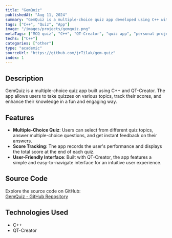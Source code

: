 ```yaml
---
title: "GemQuiz"
publishedAt: "Aug 11, 2024"
summary: "GemQuiz is a multiple-choice quiz app developed using C++ with QT-Creator. It allows users to take quizzes, track their scores, and improve their knowledge."
tags: ["C++", "Quiz", "App"]
image: "/images/projects/gemquiz.png"
metaTags: ["MCQ quiz", "C++", "QT-Creator", "quiz app", "personal project"]
techs: ["C++"]
categories: ["other"]
type: "academic"
sourceUrl: "https://github.com/jrTilak/gem-quiz"
index: 1
---
```


## Description

GemQuiz is a multiple-choice quiz app built using C++ and QT-Creator. The app allows users to take quizzes on various topics, track their scores, and enhance their knowledge in a fun and engaging way.

## Features

- **Multiple-Choice Quiz**: Users can select from different quiz topics, answer multiple-choice questions, and get instant feedback on their answers.
- **Score Tracking**: The app records the user's performance and displays the total score at the end of each quiz.
- **User-Friendly Interface**: Built with QT-Creator, the app features a simple and easy-to-navigate interface for an intuitive user experience.

## Source Code

Explore the source code on GitHub:  
[GemQuiz - GitHub Repository](https://github.com/jrTilak/gem-quiz)

## Technologies Used

- C++
- QT-Creator
